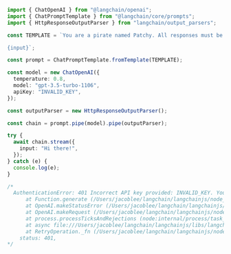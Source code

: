 ```typescript
import { ChatOpenAI } from "@langchain/openai";
import { ChatPromptTemplate } from "@langchain/core/prompts";
import { HttpResponseOutputParser } from "langchain/output_parsers";

const TEMPLATE = `You are a pirate named Patchy. All responses must be extremely verbose and in pirate dialect.

{input}`;

const prompt = ChatPromptTemplate.fromTemplate(TEMPLATE);

const model = new ChatOpenAI({
  temperature: 0.8,
  model: "gpt-3.5-turbo-1106",
  apiKey: "INVALID_KEY",
});

const outputParser = new HttpResponseOutputParser();

const chain = prompt.pipe(model).pipe(outputParser);

try {
  await chain.stream({
    input: "Hi there!",
  });
} catch (e) {
  console.log(e);
}

/*
  AuthenticationError: 401 Incorrect API key provided: INVALID_KEY. You can find your API key at https://platform.openai.com/account/api-keys.
      at Function.generate (/Users/jacoblee/langchain/langchainjs/node_modules/openai/src/error.ts:71:14)
      at OpenAI.makeStatusError (/Users/jacoblee/langchain/langchainjs/node_modules/openai/src/core.ts:371:21)
      at OpenAI.makeRequest (/Users/jacoblee/langchain/langchainjs/node_modules/openai/src/core.ts:429:24)
      at process.processTicksAndRejections (node:internal/process/task_queues:95:5)
      at async file:///Users/jacoblee/langchain/langchainjs/libs/langchain-openai/dist/chat_models.js:646:29
      at RetryOperation._fn (/Users/jacoblee/langchain/langchainjs/node_modules/p-retry/index.js:50:12) {
    status: 401,
*/
```
